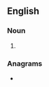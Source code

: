 ==English==

===Noun===
{{head|en|noun form|head=[[dial]] [[tone]]s}}

# {{plural of|en|dial tone}}

===Anagrams===
* {{anagrams|en|a=adeilnost|delations|indolates|insolated}}